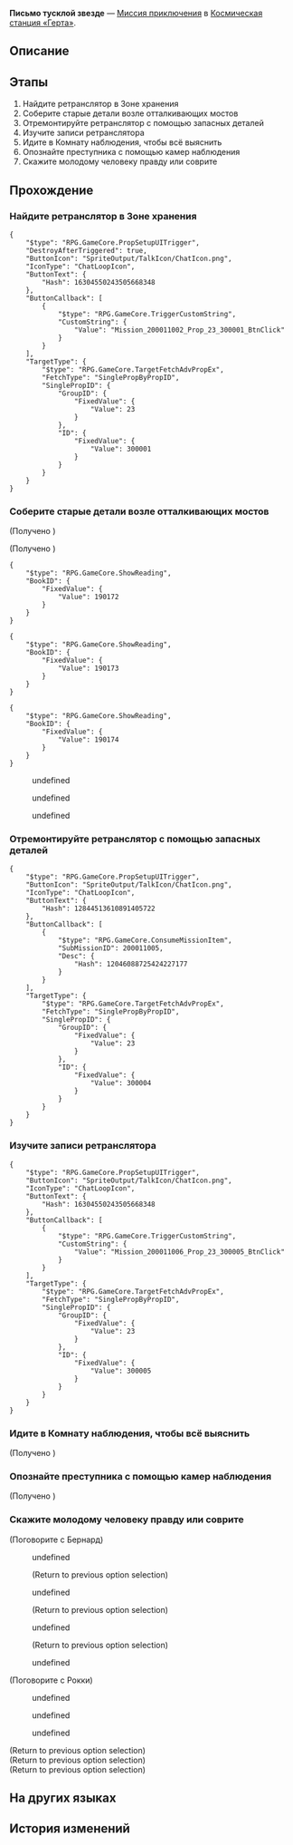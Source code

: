 {{Дополнить|Диалоги.}}
{{Миссия Инфобокс
|id              = 2000111
|Название        = 
|Изображение     = Миссия Освоения Письмо тусклой звезде.png
|Тип             = Миссия приключения
|События         = 
|Глава           = 
|Условия         = Завершена [[Миссия приключения]] ''[[Письмо тусклой звезде]]''
|Персонажи       = Бернард; Контрольная панель наблюдения; Лесли; Первопроходец; Ретранслятор радиоволн галактики; Рокки
|СтартЛокация    = Зона хранения
|Мир             = Космическая станция «Герта»
|Локации         = Зона хранения
|Предыдущая      = 
|Следующая       = 
|Награды         = Опыт Освоения*250; Звёздный нефрит*40; Hertareum*50; Разрежённый эфир*12; Кредиты*12 000
}}
'''Письмо тусклой звезде''' — [[Миссия приключения]] в [[Космическая станция «Герта»]].

==Описание==
{{Описание|<!--официальное описание из Перекрёстка судеб-->}}

==Этапы==
# Найдите ретранслятор в Зоне хранения
# Соберите старые детали возле отталкивающих мостов
# Отремонтируйте ретранслятор с помощью запасных деталей
# Изучите записи ретранслятора
# Идите в Комнату наблюдения, чтобы всё выяснить
# Опознайте преступника с помощью камер наблюдения
# Скажите молодому человеку правду или соврите

==Прохождение==
{{Дополнить}}


===Найдите ретранслятор в Зоне хранения===
{{Описание миссии|локация=Зона хранения|Станция всегда отправляла и принимала галактические сигналы через ретранслятор. Он находится в захваченной зоне, где обитают монстры, рядом с Участком устранения. Теперь, когда связь потеряна, нужно в первую очередь удостовериться, что ретранслятор в порядке.}}
{{Диалог Начало}}
:<!--0.5-second delay-->
<pre>{
	"$type": "RPG.GameCore.PropSetupUITrigger",
	"DestroyAfterTriggered": true,
	"ButtonIcon": "SpriteOutput/TalkIcon/ChatIcon.png",
	"IconType": "ChatLoopIcon",
	"ButtonText": {
		"Hash": 16304550243505668348
	},
	"ButtonCallback": [
		{
			"$type": "RPG.GameCore.TriggerCustomString",
			"CustomString": {
				"Value": "Mission_200011002_Prop_23_300001_BtnClick"
			}
		}
	],
	"TargetType": {
		"$type": "RPG.GameCore.TargetFetchAdvPropEx",
		"FetchType": "SinglePropByPropID",
		"SinglePropID": {
			"GroupID": {
				"FixedValue": {
					"Value": 23
				}
			},
			"ID": {
				"FixedValue": {
					"Value": 300001
				}
			}
		}
	}
}</pre>
{{Диалог Конец}}

===Соберите старые детали возле отталкивающих мостов===
{{Диалог Начало}}

;(Получено {{Item|Ультраникелевая деталь|20|x=1|text=Ультраникелевая деталь}})

;(Получено {{Item|Ультраникелевая деталь|20|x=1|text=Ультраникелевая деталь}})
:<!--0.5-second delay-->
<pre>{
	"$type": "RPG.GameCore.ShowReading",
	"BookID": {
		"FixedValue": {
			"Value": 190172
		}
	}
}</pre>
<pre>{
	"$type": "RPG.GameCore.ShowReading",
	"BookID": {
		"FixedValue": {
			"Value": 190173
		}
	}
}</pre>
<pre>{
	"$type": "RPG.GameCore.ShowReading",
	"BookID": {
		"FixedValue": {
			"Value": 190174
		}
	}
}</pre>
<!--Unknown TalkSentence: 200021006-->
<!--Unknown TalkSentence: 200021007-->
<!--Unknown TalkSentence: 200021008-->
<!--Unknown TalkSentence: 200021009-->
:{{Диалог|Стрелка}} undefined
:<!--Unknown TalkSentence: 200021011-->
:<!--Unknown TalkSentence: 200021025-->
:<!--Unknown TalkSentence: 200021026-->
:{{Диалог|Стрелка}} undefined
:<!--Unknown TalkSentence: 200021013-->
:<!--Unknown TalkSentence: 200021025-->
:<!--Unknown TalkSentence: 200021026-->
:{{Диалог|Стрелка}} undefined
:<!--Unknown TalkSentence: 200021015-->
{{Диалог Конец}}

===Отремонтируйте ретранслятор с помощью запасных деталей===
{{Описание миссии|локация=Зона хранения|Детали собраны, отремонтировать ретранслятор не составит труда. Просматривая записи, вы не ожидали, что обнаружите кое-что интересное...}}
{{Диалог Начало}}
:<!--0.5-second delay-->
<pre>{
	"$type": "RPG.GameCore.PropSetupUITrigger",
	"ButtonIcon": "SpriteOutput/TalkIcon/ChatIcon.png",
	"IconType": "ChatLoopIcon",
	"ButtonText": {
		"Hash": 12844513610891405722
	},
	"ButtonCallback": [
		{
			"$type": "RPG.GameCore.ConsumeMissionItem",
			"SubMissionID": 200011005,
			"Desc": {
				"Hash": 12046088725424227177
			}
		}
	],
	"TargetType": {
		"$type": "RPG.GameCore.TargetFetchAdvPropEx",
		"FetchType": "SinglePropByPropID",
		"SinglePropID": {
			"GroupID": {
				"FixedValue": {
					"Value": 23
				}
			},
			"ID": {
				"FixedValue": {
					"Value": 300004
				}
			}
		}
	}
}</pre>
{{Диалог Конец}}

===Изучите записи ретранслятора===
{{Диалог Начало}}
:<!--0.5-second delay-->
<pre>{
	"$type": "RPG.GameCore.PropSetupUITrigger",
	"ButtonIcon": "SpriteOutput/TalkIcon/ChatIcon.png",
	"IconType": "ChatLoopIcon",
	"ButtonText": {
		"Hash": 16304550243505668348
	},
	"ButtonCallback": [
		{
			"$type": "RPG.GameCore.TriggerCustomString",
			"CustomString": {
				"Value": "Mission_200011006_Prop_23_300005_BtnClick"
			}
		}
	],
	"TargetType": {
		"$type": "RPG.GameCore.TargetFetchAdvPropEx",
		"FetchType": "SinglePropByPropID",
		"SinglePropID": {
			"GroupID": {
				"FixedValue": {
					"Value": 23
				}
			},
			"ID": {
				"FixedValue": {
					"Value": 300005
				}
			}
		}
	}
}</pre>
{{Диалог Конец}}

===Идите в Комнату наблюдения, чтобы всё выяснить===
{{Описание миссии|локация=Базовая зона|Идите в Комнату наблюдения, чтобы узнать, кто преступник. Если вам удастся его поймать, то первым делом узнайте его мотив.}}
{{Диалог Начало}}

;(Получено {{Item|Кадры видеонаблюдения|20|x=1}})
{{Диалог Конец}}

===Опознайте преступника с помощью камер наблюдения===
{{Диалог Начало}}

<!--Unknown TalkSentence: 200021710-->
<!--Unknown TalkSentence: 200021711-->
<!--Unknown TalkSentence: 200021712-->
<!--Unknown TalkSentence: 200021713-->
<!--Unknown TalkSentence: 200021714-->
;(Получено {{Item|Красный журнал|20|x=1|text=Красный журнал}})
{{Диалог Конец}}

===Скажите молодому человеку правду или соврите===
{{Описание миссии|локация=Главная контрольная зона|Оказалось, что Бернард сделал это для того, чтобы скрыть страшную правду: гравитационное воздействие изменило кривизну пространства и времени вблизи планеты, на которой находится научная экспедиция. Двое влюблённых оказались в разных системах координат времени и пространства.<br />Относительно его, она призрак из будущего. Относительно её, он уже состарился и умер. На один диалог им потребуется целая жизнь.<br />В конце концов вы должны сказать ему правду.}}
{{Диалог Начало}}

;(Поговорите с Бернард)
:{{Диалог|Разговор}} undefined
:<!--Unknown TalkSentence: 500011820-->
:<!--Unknown TalkSentence: 500011821-->
:<!--Unknown TalkSentence: 500011822-->
:<!--Unknown TalkSentence: 500011823-->
:<!--Unknown TalkSentence: 500011824-->
:;(Return to previous option selection)
:{{Диалог|Разговор}} undefined
:<!--Unknown TalkSentence: 500011826-->
:<!--Unknown TalkSentence: 500011827-->
:<!--Unknown TalkSentence: 500011828-->
:<!--Unknown TalkSentence: 500011829-->
:<!--Unknown TalkSentence: 500011830-->
:;(Return to previous option selection)
:{{Диалог|Разговор}} undefined
:<!--Unknown TalkSentence: 500011832-->
:<!--Unknown TalkSentence: 500011833-->
:<!--Unknown TalkSentence: 500011834-->
:<!--Unknown TalkSentence: 500011835-->
:;(Return to previous option selection)
:{{Диалог|Выход}} undefined
:<!--Unknown TalkSentence: 500011837-->
:<!--Unknown TalkSentence: 500011838-->

;(Поговорите с Рокки)
<!--Unknown TalkSentence: 200021801-->
<!--Unknown TalkSentence: 200021802-->
<!--Unknown TalkSentence: 200021901-->
<!--Unknown TalkSentence: 200021902-->
<!--Unknown TalkSentence: 200021903-->
<!--Unknown TalkSentence: 200021904-->
<!--Unknown TalkSentence: 200021905-->
:{{Диалог|Стрелка}} undefined
:{{Диалог|Стрелка}} undefined
:{{Диалог|Стрелка}} undefined
<!--Unknown TalkSentence: 200022001-->
<!--Unknown TalkSentence: 200022002-->
<!--Unknown TalkSentence: 200022003-->
<!--Unknown TalkSentence: 200022004-->
;(Return to previous option selection)
;(Return to previous option selection)
;(Return to previous option selection)
{{Диалог Конец}}

==На других языках==
{{На других языках
|en   = To: The Faint Star
|zhs  = 致：黯淡星
|zht  = 致：黯淡星
|ja   = ダークスターへ
|ko   = 희미한 별에게
|es   = Para la estrella sombría
|fr   = Destination&nbsp;: l'étoile blafarde
|ru   = Письмо тусклой звезде
|th   = ถึง: ดวงดาวที่มืดสลัว
|vi   = Đến: Ngôi Sao Ảm Đạm
|de   = An: Den vagen Stern
|id   = Kepada: Bintang Redup
|pt   = Destino: a Estrela Vacilante
}}

==История изменений==
{{История изменений|2.7}}
